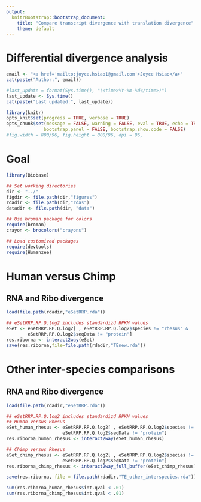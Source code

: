 ```yaml
---
output:
  knitrBootstrap::bootstrap_document:
    title: "Compare transcript divergence with translation divergence"
    theme: default
---
```


Differential divergence analysis
=================================

```r
email <- "<a href='mailto:joyce.hsiao1@gmail.com'>Joyce Hsiao</a>"
cat(paste("Author:", email))
```


```r
#last_update = format(Sys.time(), "(<time>%Y-%m-%d</time>)")
last_update <- Sys.time()
cat(paste("Last updated:", last_update))
```


```r
library(knitr)
opts_knit$set(progress = TRUE, verbose = TRUE)
opts_chunk$set(message = FALSE, warning = FALSE, eval = TRUE, echo = TRUE,
              bootstrap.panel = FALSE, bootstrap.show.code = FALSE)
#fig.width = 800/96, fig.height = 800/96, dpi = 96,
```


Goal
=====


```r
library(Biobase)

## Set working directories 
dir <- "../"
figdir <- file.path(dir,"figures")
rdadir <- file.path(dir,"rdas")
datadir <- file.path(dir, "data")

## Use broman package for colors
require(broman)
crayon <- brocolors("crayons")

## Load customized packages
require(devtools)
require(Humanzee)
```




Human versus Chimp
==================


## RNA and Ribo divergence

```r
load(file.path(rdadir,"eSetRRP.rda"))

## eSetRRP.RP.Q.log2 includes standardizd RPKM values
eSet <- eSetRRP.RP.Q.log2[ , eSetRRP.RP.Q.log2$species != "rhesus" & 
        eSetRRP.RP.Q.log2$seqData != "protein"]
res.riborna <- interact2way(eSet)
save(res.riborna,file=file.path(rdadir,"TEnew.rda"))
```



Other inter-species comparisons
===============================


## RNA and Ribo divergence

```r
load(file.path(rdadir,"eSetRRP.rda"))

## eSetRRP.RP.Q.log2 includes standardizd RPKM values
## Human versus Rhesus
eSet_human_rhesus <- eSetRRP.RP.Q.log2[ , eSetRRP.RP.Q.log2$species != "chimp" & 
                     eSetRRP.RP.Q.log2$seqData != "protein"]
res.riborna_human_rhesus <- interact2way(eSet_human_rhesus)

## Chimp versus Rhesus
eSet_chimp_rhesus <- eSetRRP.RP.Q.log2[ , eSetRRP.RP.Q.log2$species != "human" & 
                     eSetRRP.RP.Q.log2$seqData != "protein"]
res.riborna_chimp_rhesus <- interact2way_full_buffer(eSet_chimp_rhesus) 

save(res.riborna, file = file.path(rdadir,"TE_other_interspecies.rda"))

sum(res.riborna_human_rhesus$int.qval < .01)
sum(res.riborna_chimp_rhesus$int.qval < .01)
```


